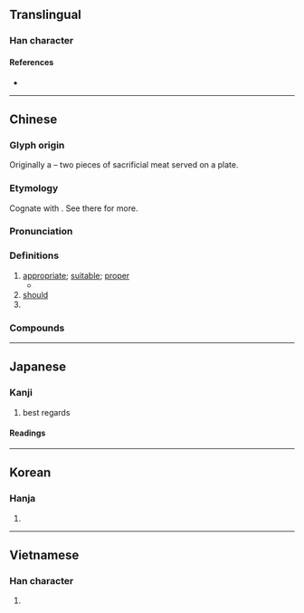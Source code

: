 {{also|宣|冝}}
{{character info}}
==Translingual==

===Han character===
{{Han char|rn=40|rad=宀|as=05|sn=8|four=30107|canj=JBM|ids=⿱宀且}}

====References====
* {{Han ref|kx=0284.030|dkj=07111|dj=0561.020|hdz=20920.060|uh=5B9C|ud=23452|bh=A979|bd=43385}}

----

==Chinese==
{{zh-forms}}

===Glyph origin===
{{Han etym}}
Originally a {{liushu|p}} – two pieces of sacrificial meat served on a plate. 

===Etymology===
Cognate with {{och-l|儀|ceremony; appearance}}. See there for more.

===Pronunciation===
{{zh-pron
|m=yí
|m-s=nyi2
|c=ji4
|c-t=
|g=
|h=pfs=
|j=
|mb=ngǐ
|md=
|mn=gî
|mn-t=ngi5
|w=
|x=
|mc=y
|oc=y
|cat=a,v,pn
}}

===Definitions===
{{zh-hanzi}}

# [[appropriate]]; [[suitable]]; [[proper]]
#* {{zh-x|父母 在，則 宜 圖 婚。|The approval of the parents makes a fitting marriage.|ref={{lang|zh|《孔叢子》}}, {{lang|zh|論書}}, Ch. 2|CL}}
# [[should]]
# {{surname|zh}}

===Compounds===
{{zh-der|土宜|不便宜|宜母子|不達時宜|合宜|宜侯夨簋|便宜主義|便宜從事|宜人|各得其宜|因時制宜|事宜|便宜話|人地相宜|不宜|因地制宜|宜黃腔|宜春帖|廉宜|宜興壺|因事制宜|宜家|得宜|不入時宜|便宜|宜春|布宜諾|左宜右有|北宜公路|小便宜|咸宜|宜室宜家|固宜|宜嗔宜喜|宜興瓷|宜男|宜然|宜喜宜嗔|失宜|便宜貨|便宜施行|便宜處置|事不宜遲|占盡便宜|便宜行事|便宜處分|合時宜|占便宜|宜顰宜笑|不合時宜|機宜|撿便宜|權宜|時宜|氣盛言宜|用舍失宜|相宜|權宜之計|沾便宜|擇福宜重|揀便宜|老幼咸宜|面授機宜|討便宜|隨時制宜|老少咸宜|納宜|輕重失宜|靜宜大學|隨宜|防範得宜|貪小便宜|靜宜園|適宜|貪便宜|落便宜|屋宜|宜和|宜城|宜昌|宜都|食宜|宜蘭|冤家宜解不宜結|宜賓}}

----

==Japanese==

===Kanji===
{{ja-kanji|grade=c|rs=宀05}}

# best regards

====Readings====
{{ja-readings
|goon=ぎ
|kanon=ぎ
|kun=よろ-し.い, むべ-
}}

----

==Korean==

===Hanja===
{{ko-hanja|hangeul=의|rv=ui|mr=ŭi}}

# {{rfdef|ko|sort=宀05}}

----

==Vietnamese==

===Han character===
{{vi-hantu|[[nghi]], [[ngơi]], [[nghe]]|rs=宀05}}

# {{rfdef|vi|sort=宀05}}